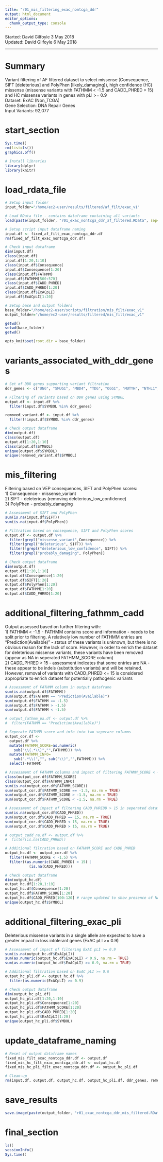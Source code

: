 ```yaml
---
title: "r01_mis_filtering_exac_nontcga_ddr"
output: html_document
editor_options: 
  chunk_output_type: console
---
```


Started: David Gilfoyle 3 May 2018  
Updated: David Gilfoyle 6 May 2018

---

# Summary

Variant filtering of AF filtered dataset to select missense (Consequence, SIFT [deleterious] and PolyPhen [likely_damaging]), high confidence (HC) missense (missense variants with FATHMM < -1.5 and CADD_PHRED > 15) and HC missense variants in genes with pLI >= 0.9  
Dataset: ExAC (Non_TCGA)  
Gene Selection: DNA Repair Genes  
Input Variants: 92,077

# start_section

```r

Sys.time()
rm(list=ls())
graphics.off()

# Install libraries
library(dplyr)
library(knitr)

```

# load_rdata_file

```r

# Setup input folder
input_folder="/home/ec2-user/results/filtered/af_filt/exac_v1"

# Load RData file - contains dataframe containing all variants
load(paste(input_folder, "r01_exac_nontcga_ddr_af_filtered.RData", sep="/"))

# Setup script input dataframe naming
input.df <- fixed_af_filt_exac_nontcga_ddr.df
rm(fixed_af_filt_exac_nontcga_ddr.df)

# Check input dataframe
dim(input.df)
class(input.df)
input.df[1:20,1:10]
class(input.df$Consequence)
input.df$Consequence[1:20]
class(input.df$FATHMM)
input.df$FATHMM[500:570]
class(input.df$CADD_PHRED)
input.df$CADD_PHRED[1:20]
class(input.df$ExACpLI)
input.df$ExACpLI[1:20]

# Setup base and output folders
base_folder="/home/ec2-user/scripts/filtration/mis_filt/exac_v1"
output_folder="/home/ec2-user/results/filtered/mis_filt/exac_v1"

getwd()
setwd(base_folder)
getwd()

opts_knit$set(root.dir = base_folder)

```

# variants_associated_with_ddr_genes

```r

# Set of DDR genes supporting variant filtration
ddr_genes <- c("UNG", "SMUG1", "MBD4", "TDG", "OGG1", "MUTYH", "NTHL1", "MPG", "NEIL1", "NEIL2", "NEIL3", "HMGB1", "APEX1", "APEX2", "LIG3", "XRCC1", "PNKP", "APLF", "PARP1", "PARP2", "PARP3", "MGMT", "ALKBH2", "ALKBH3", "TDP1", "TDP2", "MSH2", "MSH3", "MSH6", "MLH1", "PMS2", "MSH4", "MSH5", "MLH3", "PMS1", "PMS2P3", "XPC", "RAD23B", "CETN2", "RAD23A", "XPA", "DDB1", "DDB2", "RPA1", "RPA2", "RPA3", "ERCC3", "ERCC2", "GTF2H1", "GTF2H2", "GTF2H3", "GTF2H4", "GTF2H5", "CDK7", "CCNH", "MNAT1", "ERCC5", "ERCC1", "ERCC4", "LIG1", "RBX1", "CUL4A", "CUL4B", "ERCC8", "ERCC6", "UVSSA", "XAB2", "MMS19", "RAD51", "RAD51B", "RAD51D", "DMC1", "XRCC2", "XRCC3", "RAD52", "RAD54L", "RAD54B", "BRCA1", "SHFM1", "RAD50", "MRE11A", "NBN", "RBBP8", "MUS81", "EME1", "EME2", "SLX1A", "SLX1B", "GEN1", "BARD1", "BABAM1", "FAM175A", "BRE", "UIMC1", "BRCC3", "SYCP3", "FANCA", "FANCB", "FANCC", "BRCA2", "FANCD2", "FANCE", "FANCF", "FANCG", "FANCI", "BRIP1", "FANCL", "FANCM", "PALB2", "RAD51C", "SLX4", "C1orf86", "C19orf40", "APITD1", "WDR48", "USP1", "C17orf70", "HES1", "RMI1", "RMI2", "TOP3A", "UBE2T", "XRCC6", "XRCC5", "PRKDC", "LIG4", "XRCC4", "DCLRE1C", "NHEJ1", "DNTT", "NUDT1", "DUT", "RRM2B", "POLB", "POLG", "POLD1", "POLE", "PCNA", "REV3L", "MAD2L2", "REV1", "POLH", "POLI", "POLQ", "POLK", "POLL", "POLM", "POLN", "FEN1", "FAN1", "TREX1", "TREX2", "EXO1", "APTX", "SPO11", "ENDOV", "UBE2A", "UBE2B", "RAD18", "SHPRH", "HLTF", "RNF168", "SPRTN", "RNF8", "RNF4", "UBE2V2", "UBE2N", "H2AFX", "CHAF1A", "SETMAR", "BLM", "WRN", "RECQL4", "ATM", "MPLKIP", "DCLRE1A", "DCLRE1B", "RPA4", "PRPF19", "RECQL", "RECQL5", "HELQ", "RDM1", "NABP2", "RFC1", "RFC2", "RFC3", "RFC4", "RFC5", "ATR", "ATRIP", "MDC1", "RAD1", "RAD9A", "HUS1", "RAD17", "CHEK1", "CHEK2", "TP53", "TP53BP1", "RIF1", "TOPBP1", "CLK2", "PER1")

# Filtering of variants based on DDR genes using SYMBOL 
output.df <- input.df %>%
  filter(input.df$SYMBOL %in% ddr_genes)

removed_variant.df <- input.df %>%
  filter(!input.df$SYMBOL %in% ddr_genes)

# Check output dataframe
dim(output.df)
class(output.df)
output.df[1:20,1:10]
class(input.df$SYMBOL)
unique(output.df$SYMBOL)
unique(removed_variant.df$SYMBOL)

```

# mis_filtering

Filtering based on VEP consequences, SIFT and PolyPhen scores:  
1) Consequence - missense_variant  
2) SIFT - deleterious (removing deleterious_low_confidence)  
3) PolyPhen - probably_damaging

```r

# Assessment of SIFT and PolyPhen
sum(is.na(input.df$SIFT))
sum(is.na(input.df$PolyPhen))

# Filtration based on consequence, SIFT and PolyPhen scores
output.df <- output.df %>% 
  filter(grepl("missense_variant",Consequence)) %>%
  filter(grepl("deleterious", SIFT)) %>%
  filter(!grepl("deleterious_low_confidence", SIFT)) %>%
  filter(grepl("probably_damaging", PolyPhen))

# Check output dataframe
dim(output.df)
output.df[1:20,1:10]
output.df$Consequence[1:20]
output.df$SIFT[1:20]
output.df$PolyPhen[1:20]
output.df$FATHMM[1:20]
output.df$CADD_PHRED[1:20]

```

# additional_filtering_fathmm_cadd

Output assessed based on further filtering with:  
1) FATHMM < -1.5 - FATHMM contains score and information - needs to be split prior to filtering. A relatively low number of FATHMM entries are "Prediction(Available)" - status of these variants is unknown, but there is no obvious reason for the lack of score. However, in order to enrich the dataset for deleterious missense variants, these variants have been removed (appear as NA in seperated FATHMM_SCORE column)  
2) CADD_PHRED > 15 - assessment indicates that some entries are NA - these appear to be indels (substitution variants) and will be retained. However, removal of variants with CADD_PHRED <= 15 is considered appropriate to enrich dataset for potentially pathogenic variants  

```r

# Assessment of FATHMM column in output dataframe
sum(is.na(output.df$FATHMM))
sum(output.df$FATHMM == "Prediction(Available)")
sum(output.df$FATHMM == -1.5)
sum(output.df$FATHMM > -1.5)
sum(output.df$FATHMM < -1.5)

# output_fathmm_pa.df <- output.df %>% 
#  filter(FATHMM == "Prediction(Available)")

# Seperate FATHMM score and info into two seperare columns
output_cor.df <-
  output.df %>% 
  mutate(FATHMM_SCORE=as.numeric(
    sub("\\(.*\\)","",FATHMM))) %>% 
  mutate(FATHMM_INFO=
    sub(".*\\(","", sub("\\)","",FATHMM))) %>% 
  select(-FATHMM)

# Assessment of FATHMM columns and impact of filtering FATHMM_SCORE < -1.5 in seperated dataframe
class(output_cor.df$FATHMM_SCORE)
class(output_cor.df$FATHMM_INFO)
sum(is.na(output_cor.df$FATHMM_SCORE))
sum(output_cor.df$FATHMM_SCORE == -1.5, na.rm = TRUE)
sum(output_cor.df$FATHMM_SCORE > -1.5, na.rm = TRUE)
sum(output_cor.df$FATHMM_SCORE < -1.5, na.rm = TRUE)

# Assessment of impact of filtering CADD_PHREDD > 15 in seperated dataframe
sum(is.na(output_cor.df$CADD_PHRED))
sum(output_cor.df$CADD_PHRED == 15, na.rm = TRUE)
sum(output_cor.df$CADD_PHRED < 15, na.rm = TRUE)
sum(output_cor.df$CADD_PHRED > 15, na.rm = TRUE)

# output_cadd_na.df <- output.df %>% 
#  filter(is.na(CADD_PHRED))

# Additional filtration based on FATHMM_SCORE and CADD_PHRED
output_hc.df <- output_cor.df %>% 
  filter(FATHMM_SCORE < -1.5) %>%
  filter((as.numeric(CADD_PHRED) > 15) |
           (is.na(CADD_PHRED)))

# Check output dataframe
dim(output_hc.df)
output_hc.df[1:20,1:10]
output_hc.df$Consequence[1:20]
output_hc.df$FATHMM_SCORE[1:20]
output_hc.df$CADD_PHRED[100:120] # range updated to show presence of NA
unique(output_hc.df$SYMBOL)

```

# additional_filtering_exac_pli

Deleterious missense variants in a single allele are expected to have a greater impact in loss intolerant genes (ExAC pLI >= 0.9) 

```r

# Assessment of impact of filtering ExAC pLI >= 0.9
sum(is.na(output_hc.df$ExACpLI))
sum(as.numeric(output_hc.df$ExACpLI) < 0.9, na.rm = TRUE)
sum(as.numeric(output_hc.df$ExACpLI) >= 0.9, na.rm = TRUE)

# Additional filtration based on ExAC pLI >= 0.9
output_hc_pli.df <- output_hc.df %>% 
  filter(as.numeric(ExACpLI) >= 0.9)

# Check output dataframe
dim(output_hc_pli.df)
output_hc_pli.df[1:20,1:10]
output_hc_pli.df$Consequence[1:20]
output_hc_pli.df$FATHMM_SCORE[1:20]
output_hc_pli.df$CADD_PHRED[1:20]
output_hc_pli.df$ExACpLI[1:20]
unique(output_hc_pli.df$SYMBOL)

```

# update_dataframe_naming

```r

# Reset of output dataframe names
fixed_mis_filt_exac_nontcga_ddr.df <- output.df
fixed_mis_hc_filt_exac_nontcga_ddr.df <- output_hc.df
fixed_mis_hc_pli_filt_exac_nontcga_ddr.df <- output_hc_pli.df

# Clean-up
rm(input.df, output.df, output_hc.df, output_hc_pli.df, ddr_genes, removed_variant.df)

```

# save_results

```r

save.image(paste(output_folder, "r01_exac_nontcga_ddr_mis_filtered.RData", sep="/"))

```

# final_section

```r

ls()
sessionInfo()
Sys.time()

```

